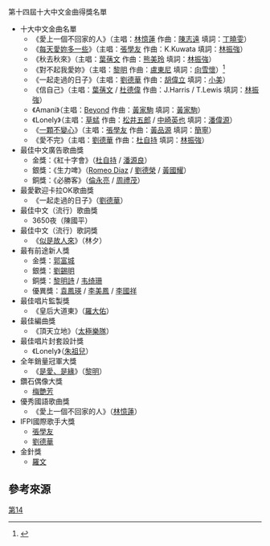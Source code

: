 {{Infobox award
| name     = 第十四屆十大中文金曲頒獎音樂會
| image    = TTCGS14.jpg
| caption  = 頒獎音樂會節目標題畫面
| date     = {{Start date|1992|2|2}}
| location = {{flag|BHKG}}[[紅磡|紅磡]][[香港體育館|香港體育館]]
| host     = [[伍家廉|伍家廉]]、[[曾智華|曾智華]]、[[梁朝偉|梁朝偉]]、[[曾志偉|曾志偉]]
| network  = 
| ratings  = 
| previous = [[第十三屆十大中文金曲得獎名單|第十三屆]]
| main     = [[十大中文金曲頒獎音樂會|十大中文金曲]]
| next     = [[第十五屆十大中文金曲得獎名單|第十五屆]]
}}
第十四屆十大中文金曲得獎名單
* 十大中文金曲名單      
** 《愛上一個不回家的人》（主唱：[[林憶蓮|林憶蓮]] 作曲：[[陳志遠|陳志遠]] 填詞：[[丁曉雯|丁曉雯]]）
** 《[[每天愛妳多一些|每天愛妳多一些]]》（主唱：[[張學友|張學友]] 作曲：K.Kuwata 填詞：[[林振強|林振強]]）
** 《秋去秋來》（主唱：[[葉蒨文|葉蒨文]] 作曲：[[熊美玲|熊美玲]] 填詞：[[林振強|林振強]]）
** 《對不起我愛妳》（主唱：[[黎明|黎明]] 作曲：[[盧東尼|盧東尼]] 填詞：[[向雪懷|向雪懷]]）<ref>{{Cite book | author = 黃國恩 | title = 我們的四大天王──九十年代樂壇風光 | location = 香港 | publisher = 非凡出版 | date = 2020-07 | pages = 219 |ISBN = 9789888676002 |language = 中文}}</ref>
** 《一起走過的日子》（主唱：[[劉德華|劉德華]] 作曲：[[胡偉立|胡偉立]] 填詞：[[小美|小美]]）
** 《信自己》（主唱：[[葉蒨文|葉蒨文]] / [[杜德偉|杜德偉]] 作曲：J.Harris / T.Lewis 填詞：[[林振強|林振強]]）      
** 《Amani》（主唱：[[Beyond|Beyond]] 作曲：[[黃家駒|黃家駒]] 填詞：[[黃家駒|黃家駒]]）
** 《Lonely》（主唱：[[草蜢|草蜢]] 作曲：[[松井五郎|松井五郎]] / [[中崎英也|中崎英也]] 填詞：[[潘偉源|潘偉源]]）
** 《[[一顆不變心|一顆不變心]]》（主唱：[[張學友|張學友]] 作曲：[[黃品源|黃品源]] 填詞：[[簡寧|簡寧]]）
** 《愛不完》（主唱：[[劉德華|劉德華]] 作曲：[[杜自持|杜自持]] 填詞：[[林振強|林振強]]）
* 最佳中文廣告歌曲獎
** 金獎：《紅十字會》（[[杜自持|杜自持]] / [[潘源良|潘源良]]）
** 銀獎：《生力啤》（[[Romeo_Diaz|Romeo Diaz]] / [[劉德榮|劉德榮]] / [[黃國耀|黃國耀]]）
** 銅獎：《必勝客》（[[倫永亮|倫永亮]] / [[周禮茂|周禮茂]]）
* 最愛歡迎卡拉OK歌曲獎   
** 《一起走過的日子》（[[劉德華|劉德華]]）
* 最佳中文（流行）歌曲獎
** 3650夜（陳國平）
* 最佳中文（流行）歌詞獎
** 《[[似是故人來|似是故人來]]》（林夕）
* 最有前途新人獎   
** 金獎：[[郭富城|郭富城]]
** 銀獎：[[劉錫明|劉錫明]]
** 銅獎：[[黎明詩|黎明詩]] / [[韦绮珊|韦绮珊]]
** 優異獎：[[袁鳳瑛|袁鳳瑛]] / [[李美鳳|李美鳳]] / [[李國祥|李國祥]]
* 最佳唱片監製獎
** 《皇后大道東》（[[羅大佑|羅大佑]]）
* 最佳編曲獎
** 《頂天立地》（[[太極樂隊|太極樂隊]]）
* 最佳唱片封套設計獎
** 《Lonely》（[[朱祖兒|朱祖兒]]）
* 全年銷量冠軍大獎
** 《[[是愛、是緣|是愛、是緣]]》（[[黎明|黎明]]）
* 鑽石偶像大獎
** [[梅艷芳|梅艷芳]]
* 優秀國語歌曲獎   
** 《愛上一個不回家的人》（[[林憶蓮|林憶蓮]]）
*IFPI國際歌手大獎
** [[張學友|張學友]]
** [[劉德華|劉德華]]
* 金針獎   
** [[羅文|羅文]]

== 參考來源 ==
{{reflist}}

{{十大中文金曲頒獎音樂會}}
{{十大中文金曲得獎名單}}

{{香港音乐颁奖典礼}}

[[category:十大中文金曲|第14]]